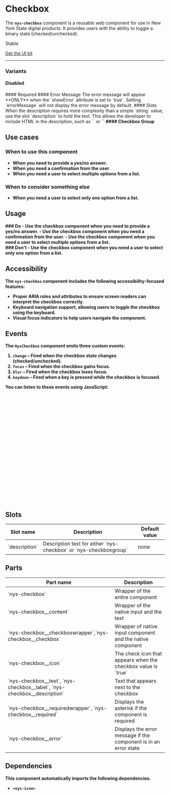 
<Meta of={NysCheckboxStories} title="Components/Checkbox/Documentation" />

# Checkbox

The **`nys-checkbox`** component is a reusable web component for use in New York State digital products. It provides users with the ability to toggle a binary state (checked/unchecked).

<p class="pill stable">Stable</p>

<p class="pill uikit"><a href="#">Get the UI kit</a></p>

***

<Canvas of={NysCheckboxStories.Basic} />

<Controls />

### Variants

#### Disabled
<Canvas of={NysCheckboxStories.Disabled} />
#### Required
<Canvas of={NysCheckboxStories.Required} />
#### Error Message
The error message will appear **ONLY** when the `showError` attribute is set to `true`. Setting `errorMessage` will not display the error message by default.
<Canvas of={NysCheckboxStories.ErrorMessage} />
#### Slots
When the description requires more complexity than a simple `string` value, use the slot `description` to hold the text. This allows the developer to include HTML in the description, such as `<a>` or `<strong>`
<Canvas of={NysCheckboxStories.Slot} />
#### Checkbox Group
<Canvas of={NysCheckboxStories.CheckboxGroup} />

## Use cases

### When to use this component
- When you need to provide a yes/no answer.
- When you need a confirmation from the user.
- When you need a user to select multiple options from a list.

### When to consider something else
- When you need a user to select only one option from a list.

## Usage

<div class="usage-wrapper">
  <div class="usagedos do">
    ### Do
    - Use the checkbox component when you need to provide a yes/no answer.
    - Use the checkbox component when you need a confirmation from the user.
    - Use the checkbox component when you need a user to select multiple options from a list.
  </div>
  <div class="usagedos dont">
    ### Don't
    - Use the checkbox component when you need a user to select only one option from a list.
  </div>
</div>

## Accessibility

The `nys-checkbox` component includes the following accessibility-focused features:

- Proper ARIA roles and attributes to ensure screen readers can interpret the checkbox correctly.
- Keyboard navigation support, allowing users to toggle the checkbox using the keyboard.
- Visual focus indicators to help users navigate the component.

## Events

The `NysCheckbox` component emits three custom events:

1. **`change`** – Fired when the checkbox state changes (checked/unchecked).
2. **`focus`** – Fired when the checkbox gains focus.
3. **`blur`** – Fired when the checkbox loses focus.
4. **`keydown`** – Fired when a key is pressed while the checkbox is focused.

You can listen to these events using JavaScript:

```js

  // Select the checkbox component
  const checkbox = document.querySelector('nys-checkbox');

  // Listen for the 'change' event
  checkbox.addEventListener('change', (event) => {
    console.log('Checkbox changed:', event.target.checked);
  });

  // Listen for the 'focus' event
  checkbox.addEventListener('focus', () => {
    console.log('Checkbox is focused');
  });

  // Listen for the 'blur' event
  checkbox.addEventListener('blur', () => {
    console.log('Checkbox lost focus');
  });

  // Listen for the 'keydown' event
  checkbox.addEventListener('keydown', (event) => {
    console.log('Key pressed:', event.key);
  });
```

## Slots

<table>
    <thead>
    <tr>
        <th>Slot name</th>
        <th>Description</th>
        <th>Default value</th>
    </tr>
    </thead>
    <tbody>
    <tr>
        <td>`description`</td>
        <td>Description text for either `nys-checkbox` or `nys-checkboxgroup`</td>
        <td>none</td>
    </tr>
    </tbody>
</table>

## Parts

<table>
    <thead>
    <tr>
        <th>Part name</th>
        <th>Description</th>
    </tr>
    </thead>
    <tbody>
    <tr>
        <td>`nys-checkbox`</td>
        <td>Wrapper of the entire component</td>
    </tr>
    <tr>
        <td>`nys-checkbox__content`</td>
        <td>Wrapper of the native input and the text</td>
    </tr>
    <tr>
        <td>`nys-checkbox__checkboxwrapper`,`nys-checkbox__checkbox`</td>
        <td>Wrapper of native input component and the native component</td>
    </tr>
    <tr>
        <td>`nys-checkbox__icon`</td>
        <td>The check icon that appears when the checkbox value is `true`</td>
    </tr>
    <tr>
        <td>`nys-checkbox__text`, `nys-checkbox__label`, `nys-checkbox__description`</td>
        <td>Text that appears next to the checkbox</td>
    </tr>
    <tr>
        <td>`nys-checkbox__requiredwrapper`, `nys-checkbox__required`</td>
        <td>Displays the asterisk if the component is required</td>
    </tr>
    <tr>
        <td>`nys-checkbox__error`</td>
        <td>Displays the error message if the component is in an error state</td>
    </tr>
    </tbody>
</table>

## Dependencies
This component automatically imports the following dependencies.

- `<nys-icon>`